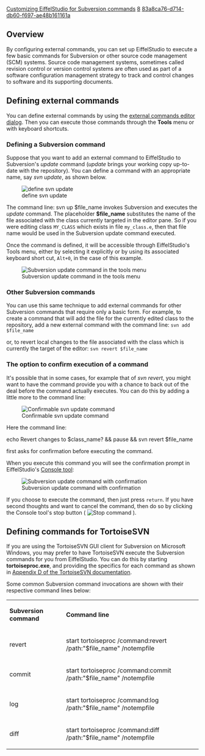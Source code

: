 [[Property:title|Customizing EiffelStudio for Subversion commands]]
[[Property:weight|8]]
[[Property:uuid|83a8ca76-d714-db60-f697-ae48b161161a]]
{{underconstruction}}


==Overview==

By configuring external commands, you can set up EiffelStudio to execute a few basic commands for Subversion or other source code management (SCM) systems. Source code management systems, sometimes called revision control or version control systems are often used as part of a software configuration management strategy to track and control changes to software and its supporting documents. 


==Defining external commands==

You can define external commands by using the [[External commands editor dialog|external commands editor dialog]]. Then you can execute those commands through the '''Tools''' menu or with keyboard shortcuts.


===Defining a Subversion command===


{{note|The notation used in the examples on this page will work for Microsoft Windows. Other platforms may require different command formats.}}


Suppose that you want to add an external command to EiffelStudio to Subversion's ''update'' command (''update'' brings your working copy up-to-date with the repository). You can define a command with an appropriate name, say ''svn update'', as shown below. 


[[Image:subversion-update-command-01|define svn update]]


The command line:
<code /lang="text">
svn up $file_name
</code>
invokes Subversion and executes the ''update'' command. The placeholder '''$file_name''' substitutes the name of the file associated with the class currently targeted in the editor pane. So if you were editing class <code>MY_CLASS</code> which exists in file <code>my_class.e</code>, then that file name would be used in the Subversion update command executed.

Once the command is defined, it will be accessible through EiffelStudio's Tools menu, either by selecting it explicitly or by using its associated keyboard short cut, <code>Alt+0</code>, in the case of this example. 


[[Image:subversion-update-in-tools-menu|Subversion update command in the tools menu]]


===Other Subversion commands===

You can use this same technique to add external commands for other Subversion commands that require only a basic form. For example, to create a command that will add the file for the currently edited class to the repository, add a new external command with the command line:
<code lang="text">
svn add $file_name
</code>

or, to revert local changes to the file associated with the class which is currently the target of the editor:
<code lang="text">
svn revert $file_name
</code>

===The option to confirm execution of a command===

It's possible that in some cases, for example that of ''svn revert'', you might want to have the command provide you with a chance to back out of the deal before the command actually executes. You can do this by adding a little more to the command line:


[[Image:subversion-update-command-02|Confirmable svn update command]]


Here the command line:

<code /lang="text">
echo Revert changes to $class_name? && pause && svn revert $file_name
</code>

first asks for confirmation before executing the command. 

When you execute this command you will see the confirmation prompt in EiffelStudio's [[Console tool|Console tool]]: 


[[Image:subversion-update-console-tool|Subversion update command with confirmation]]


If you choose to execute the command, then just press <code>return</code>. If you have second thoughts and want to cancel the command, then do so by clicking the Console tool's stop button ( [[Image:metrics-tool--debug-stop-icon|Stop command]] ).


==Defining commands for TortoiseSVN==

If you are using the TortoiseSVN GUI client for Subversion on Microsoft Windows, you may prefer to have TortoiseSVN execute the Subversion commands for you from EiffelStudio. You can do this by starting '''tortoiseproc.exe''', and providing the specifics for each command as shown in [http://tortoisesvn.net/docs/nightly/TortoiseSVN_en/tsvn-automation.html Appendix D of the TortoiseSVN documentation]. 

Some common Subversion command invocations are shown with their respective command lines below:


{| border="1"
|- 
| '''Subversion command'''
| '''Command line'''
|- 
| revert
| start tortoiseproc /command:revert /path:"$file_name" /notempfile
|-
| commit
| start tortoiseproc /command:commit /path:"$file_name" /notempfile
|-
| log
| start tortoiseproc /command:log /path:"$file_name" /notempfile
|-
| diff
| start tortoiseproc /command:diff /path:"$file_name" /notempfile
|}



